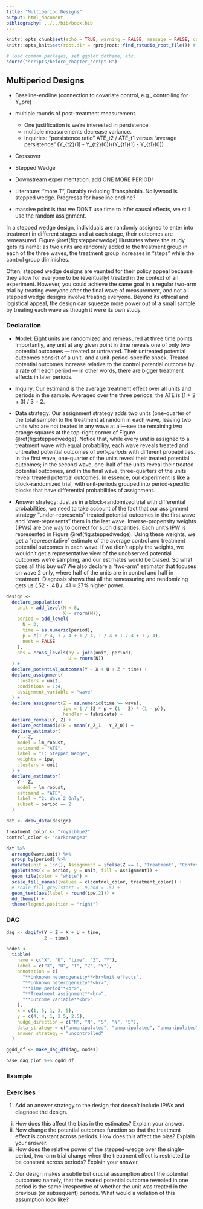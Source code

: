 ```yaml
---
title: "Multiperiod Designs"
output: html_document
bibliography: ../../bib/book.bib 
---
```


<!-- note do_bookdown is set in index.rmd, so we know if you're running just this .Rmd or compiling the book-->
```r
knitr::opts_chunk$set(echo = TRUE, warning = FALSE, message = FALSE, cache = FALSE)
knitr::opts_knit$set(root.dir = rprojroot::find_rstudio_root_file()) # files are all relative to RStudio project home
```

```r
# load common packages, set ggplot ddtheme, etc.
source("scripts/before_chapter_script.R")
```

<!-- start post here, do not edit above -->

## Multiperiod Designs


- Baseline-endline (connection to covariate control, e.g., controlling for Y_pre)
- multiple rounds of post-treatment measurement. 
    - One justification is we're interested in persistence.
    - multiple measurements decrease variance.
    - Inquiries: "persistence ratio" ATE_t2 / ATE_t1 versus "average persistence" (Y_{t2}(1) - Y_{t2}(0))/(Y_{t1}(1) - Y_{t1}(0))
- Crossover
- Stepped Wedge
- Downstream experimentation. add ONE MORE PERIOD! 

- Literature: "more T", Durably reducing Transphobia. Nollywood is stepped wedge. Progressa for baseline endline? 
- massive point is that we DONT use time to infer causal effects, we still use the random assignment.



In a stepped wedge design, individuals are randomly assigned to enter into treatment in different stages and at each stage, their outcomes are remeasured. Figure \@ref(fig:steppedwedge) illustrates where the study gets its name: as two units are randomly added to the treatment group in each of the three waves, the treatment group increases in "steps" while the control group diminishes.

Often, stepped wedge designs are vaunted for their policy appeal because they allow for everyone to be (eventually) treated in the context of an experiment. However, you could achieve the same goal in a regular two-arm trial by treating everyone after the final wave of measurement, and not all stepped wedge designs involve treating everyone. Beyond its ethical and logistical appeal, the design can squeeze more power out of a small sample by treating each wave as though it were its own study.

### Declaration

- **M**odel: Eight units are randomized and remeasured at three time points. Importantly, any unit at any given point in time reveals one of only two potential outcomes --- treated or untreated. Their untreated potential outcomes consist of a unit- and a unit-period-specific shock. Treated potential outcomes increase relative to the control potential outcome by a rate of 1 each period --- in other words, there are bigger treatment effects in later periods.

- **I**nquiry: Our estimand is the average treatment effect over all units and periods in the sample. Averaged over the three periods, the ATE is (1 + 2 + 3) / 3 = 2.

- **D**ata strategy: Our assignment strategy adds two units (one-quarter of the total sample) to the treatment at random in each wave, leaving two units who are not treated in any wave at all---see the remaining two orange squares at the top-right corner of  Figure \@ref(fig:steppedwedge). Notice that, while every *unit* is assigned to a treatment wave with equal probability, each wave reveals treated and untreated potential outcomes of *unit-periods* with different probabilities. In the first wave, one-quarter of the units reveal their treated potential outcomes; in the second wave, one-half of the units reveal their treated potential outcomes, and in the final wave, three-quarters of the units reveal treated potential outcomes. In essence, our experiment is like a block-randomized trial, with unit-periods grouped into period-specific blocks that have differential probabilities of assignment.

- **A**nswer strategy: Just as in a block-randomized trial with differential probabilities, we need to take account of the fact that our assignment strategy "under-represents" treated potential outcomes in the first wave and "over-represents" them in the last wave. Inverse-propensity weights (IPWs) are one way to correct for such disparities. Each unit's IPW is represented in Figure \@ref(fig:steppedwedge). Using these weights, we get a "representative" estimate of the average control and treatment potential outcomes in each wave. If we didn't apply the weights, we wouldn't get a representative view of the unobserved potential outcomes we're sampling, and our estimates would be biased. So what does all this buy us? We also declare a "two-arm" estimator that focuses on wave 2 only, where half of the units are in control and half in treatment. Diagnosis shows that all the remeasuring and randomizing gets us (.52 - .41) / .41 = 27% higher power.

```r
design <-
  declare_population(
    unit = add_level(N = 8,
                     X = rnorm(N)),
    period = add_level(
      N = 3,
      time = as.numeric(period),
      p = c(1 / 4, 1 / 4 + 1 / 4, 1 / 4 + 1 / 4 + 1 / 4),
      nest = FALSE
    ),
    obs = cross_levels(by = join(unit, period),
                       U = rnorm(N))
  ) +
  declare_potential_outcomes(Y ~ X + U + Z * time) +
  declare_assignment(
    clusters = unit,
    conditions = 1:4,
    assignment_variable = "wave"
  ) +
  declare_assignment(Z = as.numeric(time >= wave),
                     ipw = 1 / (Z * p + (1 - Z) * (1 - p)),
                     handler = fabricate) +
  declare_reveal(Y, Z) +
  declare_estimand(ATE = mean(Y_Z_1 - Y_Z_0)) +
  declare_estimator(
    Y ~ Z,
    model = lm_robust,
    estimand = "ATE",
    label = "1: Stepped Wedge",
    weights = ipw,
    clusters = unit
  ) +
  declare_estimator(
    Y ~ Z,
    model = lm_robust,
    estimand = "ATE",
    label = "2: Wave 2 Only",
    subset = period == 2
  )
```

```r
dat <- draw_data(design)

treatment_color <- "royalblue2"
control_color <- "darkorange3"

dat %>% 
  arrange(wave,unit) %>% 
  group_by(period) %>%
  mutate(unit = 1:n(), Assignment = ifelse(Z == 1, "Treatment", "Control")) %>% 
  ggplot(aes(x = period, y = unit, fill = Assignment)) +
  geom_tile(color = "white") + 
  scale_fill_manual(values = c(control_color, treatment_color)) +
  # scale_fill_grey(start = .9,end = .5) +
  geom_text(aes(label = round(ipw,2))) +
  dd_theme() +
  theme(legend.position = "right")
```

### DAG

```r
dag <- dagify(Y ~ Z + X + U + time,
              Z ~ time)

nodes <-
  tibble(
    name = c("X", "U", "time", "Z", "Y"),
    label = c("X", "U", "T", "Z", "Y"),
    annotation = c(
      "**Unknown heterogeneity**<br>Unit effects",
      "**Unknown heterogeneity**<br>",
      "**Time period**<br>",
      "**Treatment assignment**<br>",
      "**Outcome variable**<br>"
    ),
    x = c(1, 5, 1, 3, 5),
    y = c(4, 4, 1, 2.5, 2.5), 
    nudge_direction = c("N", "N", "S", "N", "S"),
    data_strategy = c("unmanipulated", "unmanipulated", "unmanipulated", "assignment", "unmanipulated"),
    answer_strategy = "uncontrolled"
  )

ggdd_df <- make_dag_df(dag, nodes)

base_dag_plot %+% ggdd_df
```

### Example

### Exercises

1. Add an answer strategy to the design that doesn't include IPWs and diagnose the design. 
  
  i. How does this affect the bias in the estimates? Explain your answer.
  ii. Now change the potential outcomes function so that the treatment effect is constant across periods. How does this affect the bias? Explain your answer.
  iii. How does the relative power of the stepped-wedge over the single-period, two-arm trial change when the treatment effect is restricted to be constant across periods? Explain your answer.

2. Our design makes a subtle but crucial assumption about the potential outcomes: namely, that the treated potential outcome revealed in one period is the same irrespective of whether the unit was treated in the previous (or subsequent) periods. What would a violation of this assumption look like? 




<!-- - Comparing 1 and 2, stepped wedge gives a big improvement in power, is -->
<!-- unbiased, and gets the coverage correct. Clearly better than just doing a -->
<!-- cross-section at wave 2.  -->

<!-- - Estimator 3 shows two pitfalls, however, that can lead us to overestimate -->
<!-- benefits of SW. -->

<!-- 1. First, it is biased: [explain how treated POs are more commonly observed in -->
<!-- periods when they're higher, we need to weight for this. How weights come about: -->
<!-- There is one way that a unit can be observed in a treated state in wave 1: they -->
<!-- are assigned to W1 with probability `p_W1`. There are two ways in which a unit -->
<!-- can be treated in wave 2: they are assigned in W1 with `p_W1` or in W2 with -->
<!-- `p_W2`. Because being assigned in W1 or in W2 are exclusive and independent -->
<!-- events, we can get the prob of being treated in any period by wave 2 by summing -->
<!-- the probs.] -->

<!-- 2. Second, standard errors are wrong. Units should be treated as clusters (draw -->
<!-- analogue to two-stage random assignment in saturation design?) -->

<!-- A natural question is how power changes as more or fewer units are assigned.  -->
<!-- Here, we consider variations on the stepped wedge design declared above, in  -->
<!-- which we hold constant at 3 the number of units assigned to the pure control,  -->
<!-- and shift an increasing proportion of the assignment to later waves. -->

<!-- ```{r} -->
<!-- designs <- list( -->
<!--   a = redesign(design, p_00 = 3/8, p_W1 =  3/8, p_W2 = 1/8, p_W3 = 1/8), -->
<!--   b = redesign(design, p_00 = 3/8, p_W1 =  2/8, p_W2 = 2/8, p_W3 = 1/8), -->
<!--   c = redesign(design, p_00 = 3/8, p_W1 =  2/8, p_W2 = 1/8, p_W3 = 2/8), -->
<!--   d = redesign(design, p_00 = 3/8, p_W1 =  1/8, p_W2 = 3/8, p_W3 = 1/8), -->
<!--   e = redesign(design, p_00 = 3/8, p_W1 =  1/8, p_W2 = 2/8, p_W3 = 2/8), -->
<!--   f = redesign(design, p_00 = 3/8, p_W1 =  1/8, p_W2 = 1/8, p_W3 = 3/8) -->
<!--   ) -->
<!-- ``` -->

<!-- ```{r, eval = do_diagnosis & !exists("do_bookdown")} -->
<!-- # Diagnose design -->
<!-- diagnoses <- diagnose_designs(designs) -->
<!-- ``` -->

<!-- ```{r, echo = FALSE, purl = FALSE} -->
<!-- # figure out where the dropbox path is, create the directory if it doesn't exist, and name the RDS file -->
<!-- rds_file_path <- paste0(get_dropbox_path("05_Stepped_Wedge_Designs.Rmd"), "/diagnoses.RDS") -->
<!-- if (do_diagnosis & !exists("do_bookdown")) { -->
<!--   write_rds(diagnoses, path = rds_file_path) -->
<!-- } -->
<!-- diagnoses <- read_rds(rds_file_path) -->
<!-- ``` -->


<!-- ```{r, echo = FALSE} -->
<!-- designs_data <- names(designs) %>%  -->
<!--   lapply(function(name) designs[[name]] %>%  -->
<!--            draw_data %>%  -->
<!--            mutate(design_id = name)) %>%  -->
<!--   do.call(what = rbind,args = .) %>%  -->
<!--   arrange(design_id,wave,i) %>%  -->
<!--   group_by(t,design_id) %>% -->
<!--   mutate(i = 1:n(), Assignment = ifelse(Z == 1, "Treatment", "Control"))  -->


<!-- diags <- diagnoses %>%  -->
<!--   get_diagnosands() %>%  -->
<!--   filter(estimator_label == "2: Weighted, clustered SW") %>%  -->
<!--   mutate( -->
<!--     design_name = paste0("Design ", design_label, ": W1 = ",8*p_W1, -->
<!--                          "; W2 = ", 8*p_W2,  -->
<!--                          "; W3 = ", 8*p_W3,",\nPower = ",round(power,2) -->

<!--                          ) -->
<!--   ) -->

<!-- designs_data <- left_join(designs_data, diags %>% select(design_name, design_label), by = c("design_id" = "design_label")) -->

<!-- designs_data %>%  -->
<!--   ggplot(aes(x = t, y = i, fill = Assignment)) + -->
<!--   geom_tile(color = "white") +  -->
<!--   scale_fill_manual(values = c(control_color, treatment_color)) + -->
<!--   dd_theme() + facet_wrap(~ design_name, nrow = 1) +  -->
<!--   scale_y_continuous("",labels = NULL) -->


<!-- ``` -->

<!-- - We see a monotonic decrease in the power as more of the sample is treated  -->
<!-- later. This occurs because treating units later means observing less of the -->
<!-- potential outcomes. The potential outcomes are more variant, so we're better -->
<!-- off when we observe more of them [I think!] -->

<!-- ### Spillovers -->

<!-- An important assumption is that the potential outcomes revealed are not a -->
<!-- function of what wave the unit entered into treatment. In other words, there are -->
<!-- no Show how, in case of such spillovers, you can just treat the effects as -->
<!-- different, but then you lose power gains (and possibly change estimand) -->





